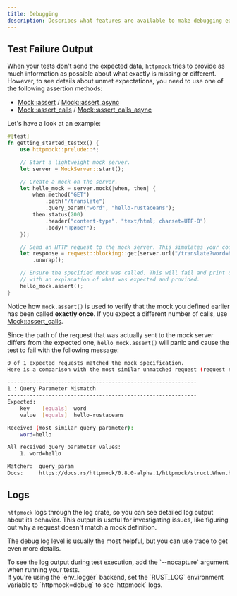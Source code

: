 ```yaml
---
title: Debugging
description: Describes what features are available to make debugging easier.
---
```


## Test Failure Output

When your tests don't send the expected data, `httpmock` tries to provide as much information as possible about what
exactly is missing or different. However, to see details about unmet expectations, you need to use one of the
following assertion methods:

- [Mock::assert](https://docs.rs/httpmock/latest/httpmock/struct.Mock.html#method.assert) / [Mock::assert_async](https://docs.rs/httpmock/latest/httpmock/struct.Mock.html#method.assert_async)
- [Mock::assert_calls](https://docs.rs/httpmock/latest/httpmock/struct.Mock.html#method.assert_calls) / [Mock::assert_calls_async](https://docs.rs/httpmock/latest/httpmock/struct.Mock.html#method.assert_calls_async)

Let's have a look at an example:
```rust
#[test]
fn getting_started_testxx() {
    use httpmock::prelude::*;

    // Start a lightweight mock server.
    let server = MockServer::start();

    // Create a mock on the server.
    let hello_mock = server.mock(|when, then| {
        when.method("GET")
            .path("/translate")
            .query_param("word", "hello-rustaceans");
        then.status(200)
            .header("content-type", "text/html; charset=UTF-8")
            .body("Привет");
    });

    // Send an HTTP request to the mock server. This simulates your code.
    let response = reqwest::blocking::get(server.url("/translate?word=hello"))
        .unwrap();

    // Ensure the specified mock was called. This will fail and print output
    // with an explanation of what was expected and provided.
    hello_mock.assert();
}
```

Notice how `mock.assert()` is used to verify that the mock you defined earlier has been called **exactly once**.
If you expect a different number of calls, use [Mock::assert_calls](https://docs.rs/httpmock/latest/httpmock/struct.Mock.html#method.assert_calls).

Since the path of the request that was actually sent to the mock server differs from the expected one,
`hello_mock.assert()` will panic and cause the test to fail with the following message:

```bash
0 of 1 expected requests matched the mock specification.
Here is a comparison with the most similar unmatched request (request number 1):

------------------------------------------------------------
1 : Query Parameter Mismatch
------------------------------------------------------------
Expected:
    key    [equals]  word
    value  [equals]  hello-rustaceans

Received (most similar query parameter):
    word=hello

All received query parameter values:
    1. word=hello

Matcher:  query_param
Docs:     https://docs.rs/httpmock/0.8.0-alpha.1/httpmock/struct.When.html#method.query_param
```

## Logs

`httpmock` logs through the log crate, so you can see detailed log output about its behavior.
This output is useful for investigating issues, like figuring out why a request doesn't match a mock definition.

The debug log level is usually the most helpful, but you can use trace to get even more details.

<Aside type="note" title="Note">
    To see the log output during test execution, add the `--nocapture` argument when running your tests.
</Aside>

<Aside type="note" title="Note">
    If you're using the `env_logger` backend, set the `RUST_LOG` environment variable to `httpmock=debug`
    to see `httpmock` logs.
</Aside>

